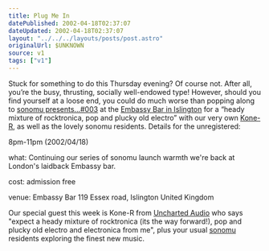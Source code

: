 ```yaml
---
title: Plug Me In
datePublished: 2002-04-18T02:37:07
dateUpdated: 2002-04-18T02:37:07
layout: "../../../layouts/posts/post.astro"
originalUrl: $UNKNOWN
source: v1
tags: ["v1"]
---
```


Stuck for something to do this Thursday evening? Of course not. After all, you&#8217;re the busy, thrusting, socially well-endowed type! However, should you find yourself at a loose end, you could do much worse than popping along to [sonomu presents&#8230;#003][1] at the [Embassy Bar in Islington][2] for a &#8220;heady mixture of rocktronica, pop and plucky old electro&#8221; with our very own [Kone-R][3], as well as the lovely sonomu residents. Details for the unregistered:

8pm-11pm (2002/04/18)

what:
Continuing our series of sonomu launch warmth we're back at London's laidback Embassy bar.

cost:
admission free

venue:
Embassy Bar 119 Essex road, Islington
United Kingdom

Our special guest this week is Kone-R from [Uncharted Audio](http://www.unchartedaudio.com/) who says "expect a heady mixture of rocktronica (its the way forward!), pop and plucky old electro and electronica from me", plus your usual [sonomu](http://sonomu.net/) residents exploring the finest new music.

[1]: http://www.sonomu.net/event/sonomupresents00-2.html "sonomu presents: requires registration"
[2]: http://www.portal.e-street.net/com/10024580 "Embassy bar on e-street"
[3]: http://www.sonomu.net/artist/kone-r/ "Kone-R profile on sonomu: requires registration"
